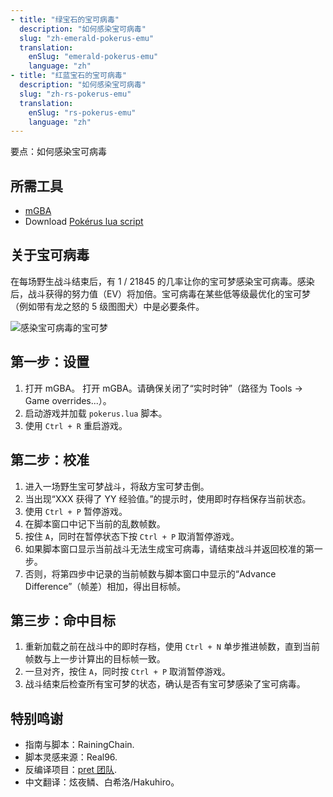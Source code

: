 ```yaml
---
- title: "绿宝石的宝可病毒"
  description: "如何感染宝可病毒"
  slug: "zh-emerald-pokerus-emu"
  translation:
    enSlug: "emerald-pokerus-emu"
    language: "zh"
- title: "红蓝宝石的宝可病毒"
  description: "如何感染宝可病毒"
  slug: "zh-rs-pokerus-emu"
  translation:
    enSlug: "rs-pokerus-emu"
    language: "zh"
---
```


<Gist>要点：如何感染宝可病毒</Gist>

## 所需工具

- [mGBA](/mgba-setup)
- Download [Pokérus lua script](https://raw.githubusercontent.com/RainingChain/pk_emu_scripts/refs/heads/main/Gen3/pokerus.lua)

## 关于宝可病毒

在每场野生战斗结束后，有 1 / 21845 的几率让你的宝可梦感染宝可病毒。感染后，战斗获得的努力值（EV）将加倍。宝可病毒在某些低等级最优化的宝可梦（例如带有龙之怒的 5 级图图犬）中是必要条件。

![感染宝可病毒的宝可梦](/images/Emerald/pokerus.png)

## 第一步：设置

1. <ShowIf slug="/zh-emerald-pokerus-emu">打开 mGBA。</ShowIf>
   <ShowIf slug="/zh-rs-pokerus-emu">
     打开 mGBA。请确保关闭了“实时时钟”（路径为 Tools -> Game overrides...）。
   </ShowIf>
1. 启动游戏并加载 `pokerus.lua` 脚本。
1. 使用 `Ctrl + R` 重启游戏。

## 第二步：校准

1. 进入一场野生宝可梦战斗，将敌方宝可梦击倒。
2. 当出现“XXX 获得了 YY 经验值。”的提示时，使用即时存档保存当前状态。
3. 使用 `Ctrl + P` 暂停游戏。
4. 在脚本窗口中记下当前的乱数帧数。
5. 按住 `A`，同时在暂停状态下按 `Ctrl + P` 取消暂停游戏。
6. 如果脚本窗口显示当前战斗无法生成宝可病毒，请结束战斗并返回校准的第一步。
7. 否则，将第四步中记录的当前帧数与脚本窗口中显示的“Advance Difference”（帧差）相加，得出目标帧。

## 第三步：命中目标

1. 重新加载之前在战斗中的即时存档，使用 `Ctrl + N` 单步推进帧数，直到当前帧数与上一步计算出的目标帧一致。
2. 一旦对齐，按住 `A`，同时按 `Ctrl + P` 取消暂停游戏。
3. 战斗结束后检查所有宝可梦的状态，确认是否有宝可梦感染了宝可病毒。

<YouTubeVideo src="https://www.youtube.com/embed/ySpe6-4xCNc" />

## 特别鸣谢

- 指南与脚本：RainingChain.
- 脚本灵感来源：Real96.
- 反编译项目：[pret 团队](https://github.com/pret/pokeemerald).
- 中文翻译：炫夜鳞、白希洛/Hakuhiro。
